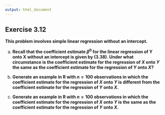 ```yaml
---
output: html_document
---
```


## Exercise 3.12

__This problem involves simple linear regression without an intercept.__

a. __Recall that the coefficient estimate $\beta^{0}$ for the linear regression of Y onto X without an intercept is given by (3.38). Under what circumstance is the coefficient estimate for the regression of $X$ onto $Y$ the same as the coefficient estimate for the regression of $Y$ onto $X$?__

<!-- enter your solution here -->

b. __Generate an example in R with $n=100$ observations in which the coefficient estimate for the regression of $X$ onto $Y$ is different from the coefficient estimate for the regression of $Y$ onto $X$.__

<!-- enter your solution here -->

c. __Generate an example in R with $n=100$ observations in which the coefficient estimate for the regression of $X$ onto $Y$ is the same as the coefficient estimate for the regression of $Y$ onto $X$.__

<!-- enter your solution here -->
